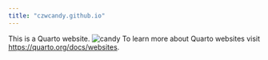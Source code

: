```yaml
---
title: "czwcandy.github.io"
---
```


This is a Quarto website.
![candy](candy.jpg)
To learn more about Quarto websites visit <https://quarto.org/docs/websites>.
